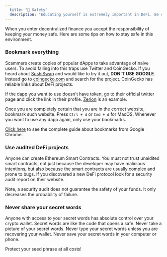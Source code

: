 ```yaml
---
  title: "🔐 Safety"
  description: "Educating yourself is extremely important in DeFi. Be careful and keep your money safe."
---
```


When you enter decentralized finance you accept the responsibility of keeping your money safe. Here are some tips on how to stay safe in this environment.

### Bookmark everything

Scammers create copies of popular dApps to take advantage of naive users. To avoid falling into this traps use Twitter and CoinGecko. If you heard about [SushiSwap](https://www.coingecko.com/en/coins/sushi) and would like to try it out, **DON'T USE GOOGLE**. Instead go to [coingecko.com](https://coingecko.com/) and search for the project. CoinGecko has reliable links about DeFi projects.

If the dapp you want to use doesn't have token, go to their official twitter page and click the link in their profile. [Zerion](https://twitter.com/zerion_io) is an example.

Once you are completely certain that you are in the correct website, bookmark such website. Press `Ctrl + d` or `Cmd + d` for MacOS. Whenever you want to use any dapp again, only use your bookmarks.

[Click here](https://support.google.com/chrome/answer/188842?co=GENIE.Platform%3DDesktop&hl=en) to see the complete guide about bookmarks from Google Chrome.

### Use audited DeFi projects

Anyone can create Ethereum Smart Contracts. You must not trust unaidited smart contracts, not just because the developer may have malicious intentions, but also because the smart contracts are usually complex and prone to bugs. If you discovered a new DeFi protocol look for a security audit report on their website.

Note, a security audit does not guarantee the safety of your funds. It only decreases the probability of failure.

### Never share your secret words

Anyone with access to your secret words has absolute control over your crypto wallet. Secret words are like the code that opens a safe. Never take a picture of your secret words. Never type your secret words unless you are recovering your wallet. Never save your secret words in your computer or phone. 

Protect your seed phrase at all costs!
